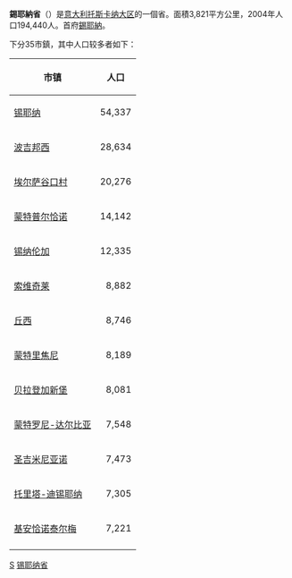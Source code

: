 {{NoteTA
|G1=IT Places
}}
{{Infobox_ProvinceIT |
  fullname              = |
  name                  = Siena |
  region                = [[托斯卡纳大区|托斯卡纳大区]] |
  capital               = [[锡耶纳|锡耶纳]] |
  commune               = 35 |
  area                  = 3,821 |
  population_as_of      = (2004) |
  population            = 194,440 |
  populationdensity     = 51 |
  vehicle               = SI|
  postal_code           = 53010-53015, 53017-53025, 53027, 53030-53031, 53034-53037, 53040-53043, 53045, 53047-53049, 53100|
  telephone_prefix      = 0577, 0578|
  ISTAT                 = 052|
  president             = Fabio Ceccherini  |
  map                   = [[File:Siena_posizione.png|150px]] |
  coatofarms            =  |
}}
'''錫耶納省'''（{{lang-it|Provincia di Siena}}）是[[意大利|意大利]][[托斯卡纳大区|托斯卡纳大区]]的一個省。面積3,821平方公里，2004年人口194,440人。首府[[錫耶納|錫耶納]]。

下分35市鎮，其中人口较多者如下：
{| class="wikitable"
!市镇
!人口
|-
|[[锡耶纳|锡耶纳]]
| align="right" |54,337
|-
|[[波吉邦西|波吉邦西]]
| align="right" |28,634
|-
|[[埃尔萨谷口村|埃尔萨谷口村]]
| align="right" |20,276
|-
|[[蒙特普尔恰诺_(锡耶纳省)|蒙特普尔恰诺]]
| align="right" |14,142
|-
|[[锡纳伦加|锡纳伦加]]
| align="right" |12,335
|-
|[[索维奇莱|索维奇莱]]
| align="right" |8,882
|-
|[[丘西|丘西]]
| align="right" |8,746
|-
|[[蒙特里焦尼|蒙特里焦尼]]
| align="right" |8,189
|-
|[[贝拉登加新堡|贝拉登加新堡]]
| align="right" |8,081
|-
|[[蒙特罗尼-达尔比亚|蒙特罗尼-达尔比亚]]
| align="right" |7,548
|-
|[[圣吉米尼亚诺|圣吉米尼亚诺]]
| align="right" |7,473
|-
|[[托里塔-迪锡耶纳|托里塔-迪锡耶纳]]
| align="right" |7,305
|-
|[[基安恰诺泰尔梅|基安恰诺泰尔梅]]
| align="right" |7,221
|-
|}

{{Tuscany}}
{{錫耶納省市鎮}}
{{Authority control}}

[[Category:意大利省份|S]]
[[Category:锡耶纳省|]]